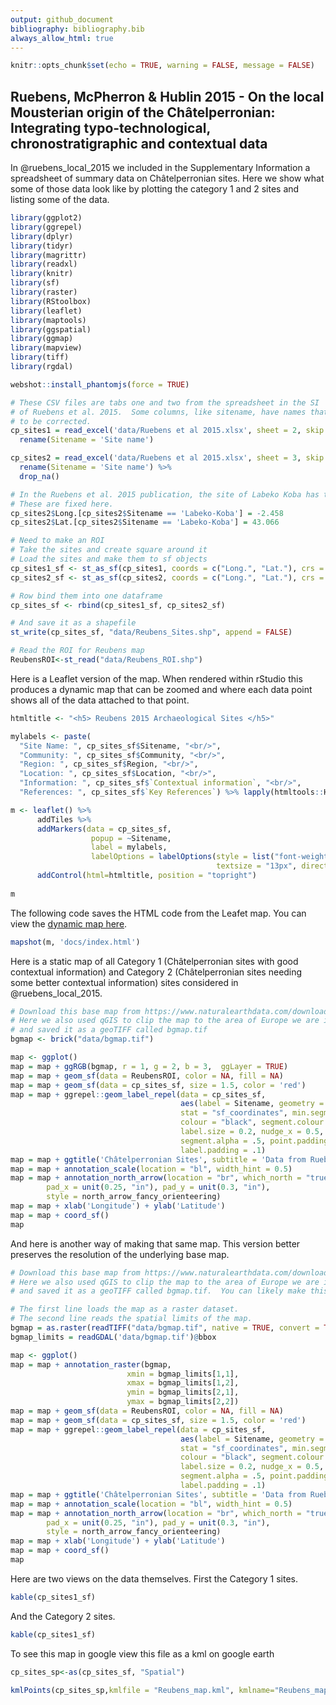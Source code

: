 ```yaml
---
output: github_document
bibliography: bibliography.bib
always_allow_html: true
---
```


```r

knitr::opts_chunk$set(echo = TRUE, warning = FALSE, message = FALSE)

```


## Ruebens, McPherron & Hublin 2015 - On the local Mousterian origin of the Châtelperronian: Integrating typo-technological, chronostratigraphic and contextual data

In @ruebens_local_2015 we included in the Supplementary Information a spreadsheet of summary data on Châtelperronian sites.  Here we show what some of those data look like by plotting the category 1 and 2 sites and listing some of the data.

```r

library(ggplot2)
library(ggrepel)
library(dplyr)
library(tidyr)
library(magrittr)
library(readxl)
library(knitr)
library(sf)
library(raster)
library(RStoolbox)
library(leaflet)
library(maptools)
library(ggspatial)
library(ggmap)
library(mapview)
library(tiff)
library(rgdal)

webshot::install_phantomjs(force = TRUE)

# These CSV files are tabs one and two from the spreadsheet in the SI
# of Ruebens et al. 2015.  Some columns, like sitename, have names that need 
# to be corrected.
cp_sites1 = read_excel('data/Ruebens et al 2015.xlsx', sheet = 2, skip = 1) %>%
  rename(Sitename = 'Site name')

cp_sites2 = read_excel('data/Ruebens et al 2015.xlsx', sheet = 3, skip = 1) %>%
  rename(Sitename = 'Site name') %>%
  drop_na()

# In the Ruebens et al. 2015 publication, the site of Labeko Koba has the wrong coordinates.
# These are fixed here.
cp_sites2$Long.[cp_sites2$Sitename == 'Labeko-Koba'] = -2.458
cp_sites2$Lat.[cp_sites2$Sitename == 'Labeko-Koba'] = 43.066

```


```r

# Need to make an ROI
# Take the sites and create square around it
# Load the sites and make them to sf objects 
cp_sites1_sf <- st_as_sf(cp_sites1, coords = c("Long.", "Lat."), crs = 4326, agr = "constant")
cp_sites2_sf <- st_as_sf(cp_sites2, coords = c("Long.", "Lat."), crs = 4326, agr = "constant")

# Row bind them into one dataframe
cp_sites_sf <- rbind(cp_sites1_sf, cp_sites2_sf)

# And save it as a shapefile
st_write(cp_sites_sf, "data/Reubens_Sites.shp", append = FALSE)

# Read the ROI for Reubens map 
ReubensROI<-st_read("data/Reubens_ROI.shp")

```

Here is a Leaflet version of the map.  When rendered within rStudio this produces a dynamic map that can be zoomed and where each data point shows all of the data attached to that point.

```r

htmltitle <- "<h5> Reubens 2015 Archaeological Sites </h5>"

mylabels <- paste(
  "Site Name: ", cp_sites_sf$Sitename, "<br/>",
  "Community: ", cp_sites_sf$Community, "<br/>",
  "Region: ", cp_sites_sf$Region, "<br/>",
  "Location: ", cp_sites_sf$Location, "<br/>",
  "Information: ", cp_sites_sf$`Contextual information`, "<br/>",
  "References: ", cp_sites_sf$`Key References`) %>% lapply(htmltools::HTML)

m <- leaflet() %>%
      addTiles %>%
      addMarkers(data = cp_sites_sf,
                  popup = ~Sitename,
                  label = mylabels,
                  labelOptions = labelOptions(style = list("font-weight" = "normal", padding = "3px 8px"), 
                                              textsize = "13px", direction = "auto")) %>%
      addControl(html=htmltitle, position = "topright")
  
m

```

The following code saves the HTML code from the Leafet map.  You can view the [dynamic map here](https://davidrbraun.github.io/ArchData/index.html).

```r

mapshot(m, 'docs/index.html')

```

Here is a static map of all Category 1 (Châtelperronian sites with good contextual information) and Category 2 (Châtelperronian sites needing some better contextual information) sites considered in @ruebens_local_2015.

```r

# Download this base map from https://www.naturalearthdata.com/downloads/
# Here we also used qGIS to clip the map to the area of Europe we are interested in,
# and saved it as a geoTIFF called bgmap.tif
bgmap <- brick("data/bgmap.tif")

map <- ggplot()
map = map + ggRGB(bgmap, r = 1, g = 2, b = 3,  ggLayer = TRUE)
map = map + geom_sf(data = ReubensROI, color = NA, fill = NA)
map = map + geom_sf(data = cp_sites_sf, size = 1.5, color = 'red')
map = map + ggrepel::geom_label_repel(data = cp_sites_sf,
                                      aes(label = Sitename, geometry = geometry),
                                      stat = "sf_coordinates", min.segment.length = 0,
                                      colour = "black", segment.colour = "black",
                                      label.size = 0.2, nudge_x = 0.5, size = 1,
                                      segment.alpha = .5, point.padding = .1,
                                      label.padding = .1)
map = map + ggtitle('Châtelperronian Sites', subtitle = 'Data from Ruebens et al. 2015')
map = map + annotation_scale(location = "bl", width_hint = 0.5) 
map = map + annotation_north_arrow(location = "br", which_north = "true", 
        pad_x = unit(0.25, "in"), pad_y = unit(0.3, "in"),
        style = north_arrow_fancy_orienteering)
map = map + xlab('Longitude') + ylab('Latitude')
map = map + coord_sf()
map 

```

And here is another way of making that same map.  This version better preserves the resolution of the underlying base map.

```r

# Download this base map from https://www.naturalearthdata.com/downloads/
# Here we also used qGIS to clip the map to the area of Europe we are interested in,
# and saved it as a geoTIFF called bgmap.tif.  You can likely make this map without first clipping it.

# The first line loads the map as a raster dataset.
# The second line reads the spatial limits of the map.
bgmap = as.raster(readTIFF("data/bgmap.tif", native = TRUE, convert = TRUE))
bgmap_limits = readGDAL('data/bgmap.tif')@bbox

map <- ggplot()
map = map + annotation_raster(bgmap,
                          xmin = bgmap_limits[1,1],
                          xmax = bgmap_limits[1,2],
                          ymin = bgmap_limits[2,1],
                          ymax = bgmap_limits[2,2]) 
map = map + geom_sf(data = ReubensROI, color = NA, fill = NA)
map = map + geom_sf(data = cp_sites_sf, size = 1.5, color = 'red')
map = map + ggrepel::geom_label_repel(data = cp_sites_sf,
                                      aes(label = Sitename, geometry = geometry),
                                      stat = "sf_coordinates", min.segment.length = 0,
                                      colour = "black", segment.colour = "black",
                                      label.size = 0.2, nudge_x = 0.5, size = 1,
                                      segment.alpha = .5, point.padding = .1,
                                      label.padding = .1)
map = map + ggtitle('Châtelperronian Sites', subtitle = 'Data from Ruebens et al. 2015')
map = map + annotation_scale(location = "bl", width_hint = 0.5) 
map = map + annotation_north_arrow(location = "br", which_north = "true", 
        pad_x = unit(0.25, "in"), pad_y = unit(0.3, "in"),
        style = north_arrow_fancy_orienteering)
map = map + xlab('Longitude') + ylab('Latitude')
map = map + coord_sf()
map 

```

Here are two views on the data themselves.  First the Category 1 sites.

```r

kable(cp_sites1_sf)

```

And the Category 2 sites.

```r

kable(cp_sites1_sf)

```

To see this map in google view this file as a kml on google earth

```r

cp_sites_sp<-as(cp_sites_sf, "Spatial")

kmlPoints(cp_sites_sp,kmlfile = "Reubens_map.kml", kmlname="Reubens_map",icon="http://www.gstatic.com/mapspro/images/stock/962-wht-diamond-blank.png", name=paste(cp_sites_sp$Sitename), description = paste(cp_sites_sp$Concerns))


```

